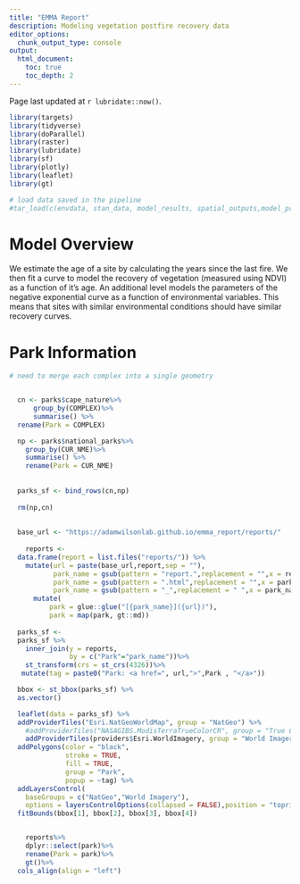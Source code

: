 ```yaml
---
title: "EMMA Report"
description: Modeling vegetation postfire recovery data
editor_options: 
  chunk_output_type: console
output:
  html_document:
    toc: true
    toc_depth: 2
---
```



Page last updated at `r lubridate::now()`.

```r
library(targets)
library(tidyverse)
library(doParallel)
library(raster)
library(lubridate)
library(sf)
library(plotly)
library(leaflet)
library(gt)

# load data saved in the pipeline
#tar_load(c(envdata, stan_data, model_results, spatial_outputs,model_prediction)) 


```

# Model Overview

We estimate the age of a site by calculating the years since the last fire. We then fit a curve to model the recovery of vegetation (measured using NDVI) as a function of it's age. An additional level models the parameters of the negative exponential curve as a function of environmental variables. This means that sites with similar environmental conditions should have similar recovery curves.


# Park Information

```r


# need to merge each complex into a single geometry


  cn <- parks$cape_nature%>%
      group_by(COMPLEX)%>%
      summarise() %>%
  rename(Park = COMPLEX)

  np <- parks$national_parks%>%
    group_by(CUR_NME)%>%
    summarise() %>%
    rename(Park = CUR_NME)
  
  
  parks_sf <- bind_rows(cn,np)
  
  rm(np,cn)
  
  
  base_url <- "https://adamwilsonlab.github.io/emma_report/reports/"
  
    reports <- 
  data.frame(report = list.files("reports/")) %>%
    mutate(url = paste(base_url,report,sep = ""),
           park_name = gsub(pattern = "report.",replacement = "",x = report),
           park_name = gsub(pattern = ".html",replacement = "",x = park_name),
           park_name = gsub(pattern = "_",replacement = " ",x = park_name)) %>%
      mutate(
          park = glue::glue("[{park_name}]({url})"),
          park = map(park, gt::md))
  
  parks_sf <-
  parks_sf %>%
    inner_join(y = reports,
               by = c("Park"="park_name"))%>% 
    st_transform(crs = st_crs(4326))%>% 
   mutate(tag = paste0("Park: <a href=", url,">",Park , "</a>"))

  bbox <- st_bbox(parks_sf) %>%
  as.vector()


```

```r


  leaflet(data = parks_sf) %>%
  addProviderTiles("Esri.NatGeoWorldMap", group = "NatGeo") %>%
    #addProviderTiles("NASAGIBS.ModisTerraTrueColorCR", group = "True Colors") %>%
    addProviderTiles(providers$Esri.WorldImagery, group = "World Imagery") %>%
  addPolygons(color = "black",
              stroke = TRUE,
              fill = TRUE,
              group = "Park",
              popup = ~tag) %>%
  addLayersControl(
    baseGroups = c("NatGeo","World Imagery"),
    options = layersControlOptions(collapsed = FALSE),position = "topright") %>%
  fitBounds(bbox[1], bbox[2], bbox[3], bbox[4])



```



```r


    reports%>%
    dplyr::select(park)%>%
    rename(Park = park)%>%
    gt()%>%
  cols_align(align = "left")


```

